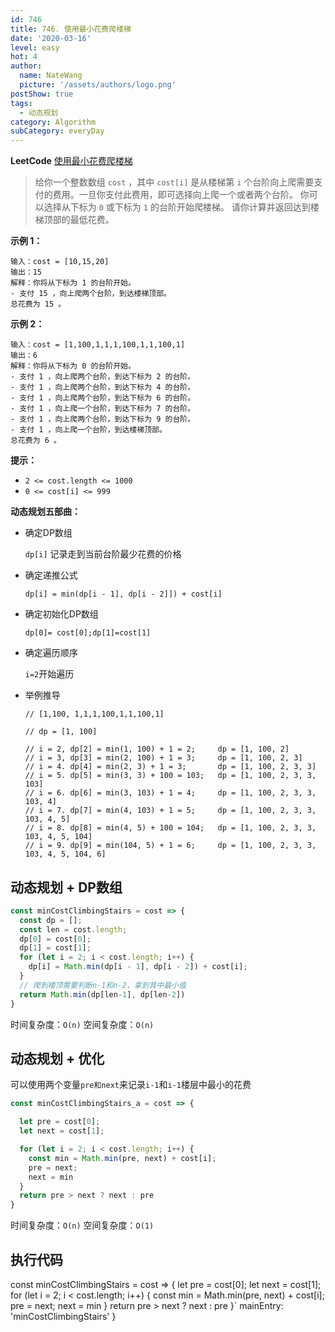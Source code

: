 ```yaml
---
id: 746
title: 746. 使用最小花费爬楼梯
date: '2020-03-16'
level: easy
hot: 4
author:
  name: NateWang
  picture: '/assets/authors/logo.png'
postShow: true
tags:
  - 动态规划
category: Algorithm
subCategory: everyDay
---
```


**LeetCode** [使用最小花费爬楼梯](https://leetcode-cn.com/problems/min-cost-climbing-stairs/description/)

>给你一个整数数组 `cost` ，其中 `cost[i]` 是从楼梯第 `i` 个台阶向上爬需要支付的费用。一旦你支付此费用，即可选择向上爬一个或者两个台阶。
>你可以选择从下标为 `0` 或下标为 `1` 的台阶开始爬楼梯。
>请你计算并返回达到楼梯顶部的最低花费。

**示例 1：**

```
输入：cost = [10,15,20]
输出：15
解释：你将从下标为 1 的台阶开始。
- 支付 15 ，向上爬两个台阶，到达楼梯顶部。
总花费为 15 。
```

**示例 2：**

```
输入：cost = [1,100,1,1,1,100,1,1,100,1]
输出：6
解释：你将从下标为 0 的台阶开始。
- 支付 1 ，向上爬两个台阶，到达下标为 2 的台阶。
- 支付 1 ，向上爬两个台阶，到达下标为 4 的台阶。
- 支付 1 ，向上爬两个台阶，到达下标为 6 的台阶。
- 支付 1 ，向上爬一个台阶，到达下标为 7 的台阶。
- 支付 1 ，向上爬两个台阶，到达下标为 9 的台阶。
- 支付 1 ，向上爬一个台阶，到达楼梯顶部。
总花费为 6 。
```

**提示：**

- `2 <= cost.length <= 1000`
- `0 <= cost[i] <= 999`



**动态规划五部曲：**

- 确定DP数组

  `dp[i]` 记录走到当前台阶最少花费的价格

- 确定递推公式

  `dp[i] = min(dp[i - 1], dp[i - 2]]) + cost[i]`

- 确定初始化DP数组

  `dp[0]= cost[0];dp[1]=cost[1]`

- 确定遍历顺序

  `i=2`开始遍历

- 举例推导

  ```
  // [1,100, 1,1,1,100,1,1,100,1]
  
  // dp = [1, 100]
  
  // i = 2, dp[2] = min(1, 100) + 1 = 2;     dp = [1, 100, 2]
  // i = 3, dp[3] = min(2, 100) + 1 = 3;     dp = [1, 100, 2, 3]
  // i = 4. dp[4] = min(2, 3) + 1 = 3;       dp = [1, 100, 2, 3, 3]
  // i = 5. dp[5] = min(3, 3) + 100 = 103;   dp = [1, 100, 2, 3, 3, 103]
  // i = 6. dp[6] = min(3, 103) + 1 = 4;     dp = [1, 100, 2, 3, 3, 103, 4]
  // i = 7. dp[7] = min(4, 103) + 1 = 5;     dp = [1, 100, 2, 3, 3, 103, 4, 5]
  // i = 8. dp[8] = min(4, 5) + 100 = 104;   dp = [1, 100, 2, 3, 3, 103, 4, 5, 104]
  // i = 9. dp[9] = min(104, 5) + 1 = 6;     dp = [1, 100, 2, 3, 3, 103, 4, 5, 104, 6]
  ```

## 动态规划 + DP数组

```js
const minCostClimbingStairs = cost => {
  const dp = [];
  const len = cost.length;
  dp[0] = cost[0];
  dp[1] = cost[1];
  for (let i = 2; i < cost.length; i++) {
    dp[i] = Math.min(dp[i - 1], dp[i - 2]) + cost[i];
  }
  // 爬到楼顶需要判断n-1和n-2，拿到其中最小值
  return Math.min(dp[len-1], dp[len-2])
}
```

时间复杂度：`O(n)`
空间复杂度：`O(n)`

## 动态规划 + 优化

可以使用两个变量`pre和next`来记录`i-1`和`i-1`楼层中最小的花费

```js
const minCostClimbingStairs_a = cost => {

  let pre = cost[0];
  let next = cost[1];

  for (let i = 2; i < cost.length; i++) {
    const min = Math.min(pre, next) + cost[i];
    pre = next;
    next = min
  }
  return pre > next ? next : pre
}
```

时间复杂度：`O(n)`
空间复杂度：`O(1)`


## 执行代码

const minCostClimbingStairs = cost => {
  let pre = cost[0];
  let next = cost[1];
  for (let i = 2; i < cost.length; i++) {
    const min = Math.min(pre, next) + cost[i];
    pre = next;
    next = min
  }
  return pre > next ? next : pre
}`
  mainEntry: 'minCostClimbingStairs'
}

<PlayGround js={js} mode='algo' options={options}/> 
